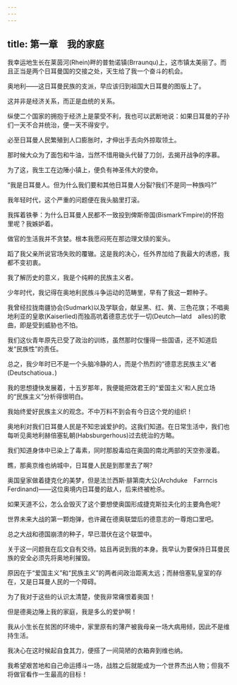 ```yaml
---
---
---
```

title: 第一章　我的家庭
---

我幸运地生长在莱茵河(Rhein)畔的普勃诺镇(Brraunqu)上，这市镇太美丽了。而且正当是两个日耳曼国的交接之处，天生给了我一个奋斗的机会。

奥地利——这日耳曼民族的支派，早应该归到祖国大日耳曼的图版上了。

这并非是经济关系，而正是血统的关系。

纵使二个国家的拥抱于经济上是蒙受不利，我也可以武断地说：如果日耳曼的子孙们一天不合并统治，便一天不得安宁。

必至日耳曼人民繁殖到人口膨胀时，才伸出手去向外掠取领土。

那时候大众为了面包和牛油，当然不惜用锄头代替了刀剑，去揭开战争的序慕。

为了这，我生工在边陲小镇上，便负有神圣伟大的使命。

“我是日耳曼人。但为什么我们要和其他日耳曼人分裂?我们不是同一种族吗?”

我年轻时代，这个严重的问题便在我头脑里打滚。

我挥着铁拳：为什么日耳曼人民都不一致投到俾斯帝国(Bismark’Fmpire)的怀抱里呢？我嫉妒着。

做官的生活我并不贪婪。根本我愿闷死在那边理文牍的案头。

蹈了我父亲所说官场失败的覆辙。这是我的决心，任外界加给了我最大的诱惑，我都不变初衷。

我了解历史的意义，我是个纯粹的民族主义者。

少年时代，我记得在奥地利民族斗争运动的范畴里，早有了我这一颗种子。

我曾经拉拢南疆协会(Sudmark)以及学联会，献呈黑、红、黄、三色花旗；不唱奥地利亚的皇歌(Kaiserlied)而独高吭着德意志优于一切(Deutch—latd　alles)的歌曲，即是受到威胁也不怕。

我们这伙青年原先已受了政治的训练，虽然那时仅懂得一些国语，还不知道启发“民族性”的责任。

总之，我少年时已不是一个头脑冷静的人，而是个热烈的“德意志民族主义”者(Deutschatioua．)

我的思想捷快发展着，十五岁那年，我便能把效君王的“爱国主义’和人民立场的“民族主义”分析得很明白。

我始终爱好民族主义的观念。不中万料不到会有今日这个党的组织！

奥地利对我们日耳曼人民是不知忠诚爱护的。这我们知道。在日常生活中，我们也每听见奥地利赫倍塞轧朝(Habsburgerhous)过去统治的方略。

我们知道身体中已染上了毒素，同时那股毒焰在奥国的南北两部的天空弥漫着。

瞧，那奥京维也纳城中，日耳曼人民是到那里去了啊?

奥国皇家做着捷克化的美梦，但是法兰西斯·腓第南大公(Archduke　Farrncis　Ferdinand)——这位奥境内日耳曼的敌人，后来终被枪杀。

如果天道不公，怎么会毁灭了这个要想使奥国形成捷克斯拉夫化的主要角色呢?

世界未来大战的第一颗炮弹，也许藏在德奥联盟后的德意志的一尊炮口里吧。



总之大战和德国崩溃的种子，早已潜伏在这个联盟中。

关于这一问题我在后文自有交待。姑且再说到我的本身。我早认为要保持日耳曼民族的安全必须先将奥地利摧毁。

原因在于“爱国主义”和“民族主义”的两者间政治距离太远；而赫倍塞轧皇室的存在，又是日耳曼人民的一个障碍。

为了我对于这些的认识太清楚，使我非常痛恨着奥国！

但是德奥边陲上我的家庭，我是多么的爱护啊！

我从小生长在贫困的环境中，家里原有的薄产被我母亲一场大病用倾，因此不是维持生活。

我决心在这时候起自食其力，便搭了一间简陋的衣箱奔到维也纳。

我希望艰苦地和自己命运搏斗一场，战胜之后就能成为一个世界杰出人物；但我不将做官看作一生最高的目标！